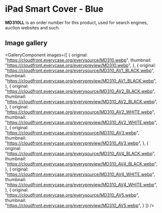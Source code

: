
# iPad Smart Cover - Blue

<Callout type='info' emoji='👉🏻'>**MD310LL** is an order number for this product, used for search engines, auction websites and such.</Callout>

## Image gallery

<GalleryComponent
    images={[
      {
        original: "https://cloudfront.everycase.org/everysource/MD310.webp",
        thumbnail: "https://cloudfront.everycase.org/everypreview/MD310.webp",
      },
      {
        original: "https://cloudfront.everycase.org/everysource/MD310_AV1_BLACK.webp",
        thumbnail: "https://cloudfront.everycase.org/everypreview/MD310_AV1_BLACK.webp",
      },
      {
        original: "https://cloudfront.everycase.org/everysource/MD310_AV2_BLACK.webp",
        thumbnail: "https://cloudfront.everycase.org/everypreview/MD310_AV2_BLACK.webp",
      },
      {
        original: "https://cloudfront.everycase.org/everysource/MD310_AV2_WHITE.webp",
        thumbnail: "https://cloudfront.everycase.org/everypreview/MD310_AV2_WHITE.webp",
      },
      {
        original: "https://cloudfront.everycase.org/everysource/MD310_AV3.webp",
        thumbnail: "https://cloudfront.everycase.org/everypreview/MD310_AV3.webp",
      },
      {
        original: "https://cloudfront.everycase.org/everysource/MD310_AV4_BLACK.webp",
        thumbnail: "https://cloudfront.everycase.org/everypreview/MD310_AV4_BLACK.webp",
      },
      {
        original: "https://cloudfront.everycase.org/everysource/MD310_AV4_WHITE.webp",
        thumbnail: "https://cloudfront.everycase.org/everypreview/MD310_AV4_WHITE.webp",
      },
      {
        original: "https://cloudfront.everycase.org/everysource/MD310_AV5.webp",
        thumbnail: "https://cloudfront.everycase.org/everypreview/MD310_AV5.webp",
      }
    ]}
  />

